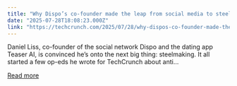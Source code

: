 ```yaml
---
title: "Why Dispo’s co-founder made the leap from social media to steelmaking"
date: "2025-07-28T18:08:23.000Z"
link: "https://techcrunch.com/2025/07/28/why-dispos-co-founder-made-the-leap-from-social-media-to-steelmaking/"
---
```


Daniel Liss, co-founder of the social network Dispo and the dating app Teaser AI, is convinced he’s onto the next big thing: steelmaking. It all started a few op-eds he wrote for TechCrunch about anti...

[Read more](https://techcrunch.com/2025/07/28/why-dispos-co-founder-made-the-leap-from-social-media-to-steelmaking/)
